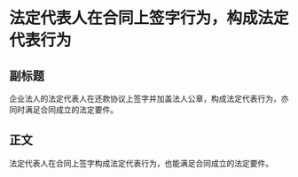 # 法定代表人在合同上签字行为，构成法定代表行为
## 副标题
企业法人的法定代表人在还款协议上签字并加盖法人公章，构成法定代表行为，亦同时满足合同成立的法定要件。
## 正文
法定代表人在合同上签字构成法定代表行为，也能满足合同成立的法定要件。